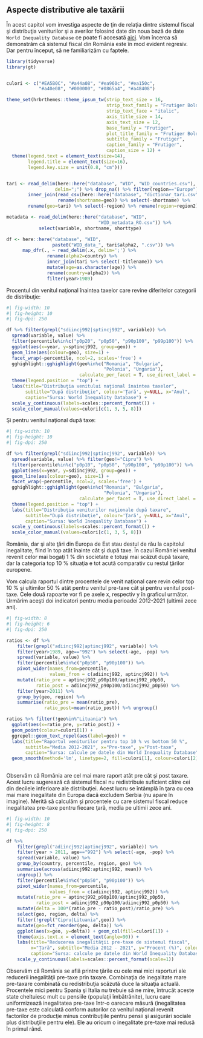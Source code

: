 ## Aspecte distributive ale taxării

În acest capitol vom investiga aspecte de ţin de relaţia dintre sistemul fiscal şi distribuţia veniturilor şi a averilor folosind date din noua bază de date `World Inequality Database` ce poate fi accesată [aici](https://wid.world/data/). Vom încerca să demonstrăm că sistemul fiscal din România este în mod evident regresiv. Dar pentru început, să ne familiarizăm cu faptele.

```r
library(tidyverse)
library(gt)


culori <- c("#EA5B0C", "#a44a08", "#ea960c", "#ea150c", 
            "#a40e08", "#000000", "#0865a4", "#a48408")

theme_set(hrbrthemes::theme_ipsum_tw(strip_text_size = 16, 
                                     strip_text_family = "Frutiger Bold",
                                     strip_text_face = "italic",
                                     axis_title_size = 14,
                                     axis_text_size = 12,
                                     base_family = "Frutiger",
                                     plot_title_family = "Frutiger Bold",
                                     subtitle_family = "Frutiger",
                                     caption_family = "Frutiger",
                                     caption_size = 12) +
  theme(legend.text = element_text(size=14), 
        legend.title = element_text(size=16),
        legend.key.size = unit(0.8, "cm")))


tari <- read_delim(here::here("database", "WID", "WID_countries.csv"), 
                  delim=";") %>% drop_na() %>% filter(region=="Europe") %>%
        inner_join(read_csv(here::here("database", "dictionar_tari.csv")) %>%
                   rename(shortname=geo)) %>% select(-shortname) %>% 
        rename(geo=tari) %>% select(-region) %>% rename(region=region2)

metadata <- read_delim(here::here("database", "WID", 
                                  "WID_metadata_RO.csv")) %>%
            select(variable, shortname, shorttype)

df <- here::here("database", "WID", 
                 paste0("WID_data_", tari$alpha2, ".csv")) %>%
      map_dfr(., ~ read_delim(.x, delim=';') %>% 
               rename(alpha2=country) %>% 
               inner_join(tari %>% select(-titlename)) %>% 
               mutate(age=as.character(age)) %>% 
               rename(country=alpha2)) %>%
               filter(year>1989)

```

Procentul din venitul naţional înaintea taxelor care revine diferitelor categorii de distribuţie:

```r
#| fig-width: 10
#| fig-height: 10
#| fig-dpi: 250

df %>% filter(grepl("sdiincj992|sptincj992", variable)) %>% 
  spread(variable, value) %>% 
  filter(percentile%in%c("p0p20", "p0p50", "p90p100", "p99p100")) %>% 
  ggplot(aes(x=year, y=sptincj992, group=geo)) + 
  geom_line(aes(colour=geo), size=1) + 
  facet_wrap(~percentile, ncol=2, scales='free') + 
  gghighlight::gghighlight(geo%in%c("Romania", "Bulgaria", 
                                    "Polonia", "Ungaria"),
                           calculate_per_facet = T, use_direct_label = F) +
  theme(legend.position = "top") + 
  labs(title="Distribuţia venitului naţional înaintea taxelor", 
       subtitle="După distribuţie", colour='Ţară', y=NULL, x="Anul", 
       caption="Sursa: World Inequality Database") +
  scale_y_continuous(labels=scales::percent_format()) +
  scale_color_manual(values=culori[c(1, 3, 5, 8)])
```

Şi pentru venitul naţional după taxe:

```r
#| fig-width: 10
#| fig-height: 10
#| fig-dpi: 250

df %>% filter(grepl("sdiincj992|sptincj992", variable)) %>% 
  spread(variable, value) %>% filter(geo!="Cipru") %>%
  filter(percentile%in%c("p0p10", "p0p50", "p90p100", "p99p100")) %>% 
  ggplot(aes(x=year, y=sdiincj992, group=geo)) + 
  geom_line(aes(colour=geo), size=1) + 
  facet_wrap(~percentile, ncol=2, scales='free') + 
  gghighlight::gghighlight(geo%in%c("Romania", "Bulgaria", 
                                    "Polonia", "Ungaria"),
                           calculate_per_facet = T, use_direct_label = F) +
  theme(legend.position = "top") + 
  labs(title="Distribuţia veniturilor naţionale după taxare", 
       subtitle="După distribuţie", colour='Ţară', y=NULL, x="Anul", 
       caption="Sursa: World Inequality Database") +
  scale_y_continuous(labels=scales::percent_format()) +
  scale_color_manual(values=culori[c(1, 3, 5, 8)])
```

România, dar şi alte ţări din Europa de Est stau destul de rău la capitolul inegalitate, fiind în top atât înainte cât şi după taxe. În cazul României venitul revenit celor mai bogaţi 1 % din societate e totuşi mai scăzut după taxare, dar la categoria top 10 % situaţia e tot acută comparativ cu restul ţărilor europene.

Vom calcula raportul dintre procentele de venit naţional care revin celor top 10 % şi ultimilor 50 % atât pentru venitul pre-taxe cât şi pentru venitul post-taxe. Cele două rapoarte vor fi pe axele x, respectiv y în graficul următor. Urmărim aceşti doi indicatori pentru media perioadei 2012-2021 (ultimii zece ani).

```r
#| fig-width: 8
#| fig-height: 6
#| fig-dpi: 250

ratios <- df %>% 
    filter(grepl("adiincj992|aptincj992", variable)) %>% 
    filter(year>1989, age=="992") %>% select(-age, -pop) %>%
    spread(variable, value) %>% 
    filter(percentile%in%c("p0p50", "p90p100")) %>% 
    pivot_wider(names_from=percentile, 
                values_from = c(adiincj992, aptincj992)) %>% 
    mutate(ratio_pre = aptincj992_p90p100/aptincj992_p0p50, 
           ratio_post = adiincj992_p90p100/adiincj992_p0p50) %>% 
    filter(year>2011) %>%
    group_by(geo, region) %>% 
    summarise(ratio_pre = mean(ratio_pre), 
              ratio_post=mean(ratio_post)) %>% ungroup() 

ratios %>% filter(!geo%in%"Lituania") %>% 
  ggplot(aes(x=ratio_pre, y=ratio_post)) + 
  geom_point(colour=culori[1]) + 
  ggrepel::geom_text_repel(aes(label=geo)) + 
  labs(title="Raportul veniturilor pentru top 10 % vs bottom 50 %", 
       subtitle="Media 2012-2021", x="Pre-taxe", y="Post-taxe", 
       caption="Sursa: calcule pe datele din World Inequality Database") + 
  geom_smooth(method='lm', linetype=2, fill=culori[1], colour=culori[2])
    
```

Observăm că România are cel mai mare raport atât pre cât şi post taxare. Acest lucru sugerează că sistemul fiscal nu redistribuie suficient către cei din decilele inferioare ale distribuţiei. Acest lucru se întâmplă în ţara cu cea mai mare inegalitate din Europa dacă excludem Serbia (nu apare în imagine). Merită să calculăm şi procentele cu care sistemul fiscal reduce inegalitatea pre-taxe pentru fiecare ţară, media pe ultimii zece ani.

```r
#| fig-width: 10
#| fig-height: 8
#| fig-dpi: 250

df %>% 
    filter(grepl("adiincj992|aptincj992", variable)) %>% 
    filter(year > 2011, age=="992") %>% select(-age, -pop) %>%
    spread(variable, value) %>% 
    group_by(country, percentile, region, geo) %>%
    summarise(across(adiincj992:aptincj992, mean)) %>%
    ungroup() %>%
    filter(percentile%in%c("p0p50", "p90p100")) %>% 
    pivot_wider(names_from=percentile, 
                values_from = c(adiincj992, aptincj992)) %>% 
    mutate(ratio_pre = aptincj992_p90p100/aptincj992_p0p50, 
           ratio_post = adiincj992_p90p100/adiincj992_p0p50) %>% 
    mutate(delta = 100*(ratio_pre - ratio_post)/ratio_pre) %>% 
    select(geo, region, delta) %>% 
    filter(!grepl("Cipru|Lituania",geo)) %>% 
    mutate(geo=fct_reorder(geo, delta)) %>% 
    ggplot(aes(x=geo, y=delta)) + geom_col(fill=culori[1]) + 
    theme(axis.text.x = element_text(angle=90)) +
    labs(title="Reducerea inegalităţii pre-taxe de sistemul fiscal", 
         x="Ţară", subtitle="Media 2012 - 2021", y="Procent (%)", colour="Ţară",
         caption="Sursa: calcule pe datele din World Inequality Database") +
    scale_y_continuous(labels=scales::percent_format(scale=1)) 

```

Observăm că România se află printre ţările cu cele mai mici raporturi ale reducerii inegalităţii pre-taxe prin taxare. Combinaţia de inegalitate mare pre-taxare combinată cu redistribuţia scăzută duce la situaţia actuală. Procentele mici pentru Spania şi Italia nu trebuie să ne mire, întrucât aceste state cheltuiesc mult cu pensiile (populaţii îmbătrânite), lucru care uniformizează inegalitatea pre-taxe într-o oarecare măsură (inegalitatea pre-taxe este calculată conform autorilor ca venitul naţional revenit factorilor de producţie minus contribuţiile pentru pensii şi asigurări sociale plus distribuţiile pentru ele). Ele au oricum o inegalitate pre-taxe mai redusă în primul rând.

